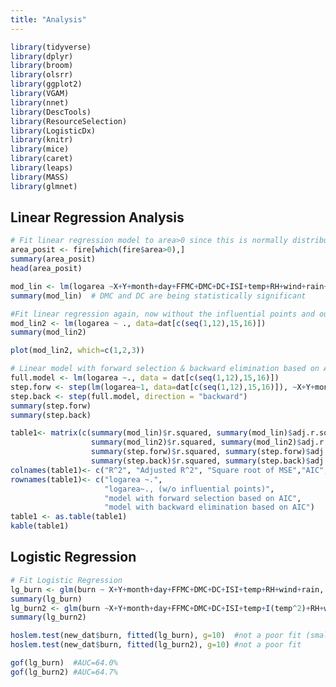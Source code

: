 ```yaml
---
title: "Analysis"
---
```

```r
library(tidyverse)
library(dplyr)
library(broom)
library(olsrr)
library(ggplot2)
library(VGAM)
library(nnet)
library(DescTools)
library(ResourceSelection)
library(LogisticDx)
library(knitr)
library(mice)
library(caret)
library(leaps)
library(MASS)
library(glmnet)
```

## Linear Regression Analysis
```r
# Fit linear regression model to area>0 since this is normally distributed
area_posit <- fire[which(fire$area>0),]
summary(area_posit)
head(area_posit)

mod_lin <- lm(logarea ~X+Y+month+day+FFMC+DMC+DC+ISI+temp+RH+wind+rain+as.factor(season.cat), data=area_posit[c(seq(1,12),15,16)])
summary(mod_lin)  # DMC and DC are being statistically significant

#Fit linear regression again, now without the influential points and outliers
mod_lin2 <- lm(logarea ~ ., data=dat[c(seq(1,12),15,16)])
summary(mod_lin2)

plot(mod_lin2, which=c(1,2,3))

# Linear model with forward selection & backward elimination based on AIC
full.model <- lm(logarea ~., data = dat[c(seq(1,12),15,16)])
step.forw <- step(lm(logarea~1, data=dat[c(seq(1,12),15,16)]), ~X+Y+month+day+FFMC+DMC+DC+ISI+temp+RH+wind+rain, direction = "forward")
step.back <- step(full.model, direction = "backward")
summary(step.forw)
summary(step.back)

table1<- matrix(c(summary(mod_lin)$r.squared, summary(mod_lin)$adj.r.squared, sqrt(mean(mod_lin$residuals^2)),AIC(mod_lin), BIC(mod_lin),
                  summary(mod_lin2)$r.squared, summary(mod_lin2)$adj.r.squared, sqrt(mean(mod_lin2$residuals^2)),AIC(mod_lin2), BIC(mod_lin2),
                  summary(step.forw)$r.squared, summary(step.forw)$adj.r.squared, sqrt(mean(step.forw$residuals^2)),AIC(step.forw), BIC(step.forw),
                  summary(step.back)$r.squared, summary(step.back)$adj.r.squared, sqrt(mean(step.back$residuals^2)),AIC(step.back), BIC(step.back)), ncol=5,nrow=4, byrow=TRUE)
colnames(table1)<- c("R^2", "Adjusted R^2", "Square root of MSE","AIC", "BIC")
rownames(table1)<- c("logarea ~.",
                     "logarea~., (w/o influential points)",
                     "model with forward selection based on AIC",
                     "model with backward elimination based on AIC")
table1 <- as.table(table1)
kable(table1)
```



## Logistic Regression
```r
# Fit Logistic Regression
lg_burn <- glm(burn ~ X+Y+month+day+FFMC+DMC+DC+ISI+temp+RH+wind+rain, family=binomial(),data=new_dat)
summary(lg_burn)
lg_burn2 <- glm(burn ~X+Y+month+day+FFMC+DMC+DC+ISI+temp+I(temp^2)+RH+wind+rain, family=binomial(), data=new_dat)
summary(lg_burn2)

hoslem.test(new_dat$burn, fitted(lg_burn), g=10)  #not a poor fit (small P-value, poor fit, H0:good fit)
hoslem.test(new_dat$burn, fitted(lg_burn2), g=10) #not a poor fit

gof(lg_burn)  #AUC=64.0%
gof(lg_burn2) #AUC=64.7%
```